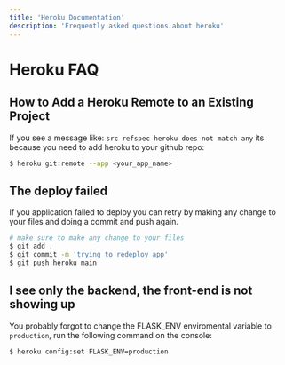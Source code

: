 ```yaml
---
title: 'Heroku Documentation'
description: 'Frequently asked questions about heroku'
---
```


# Heroku FAQ


## How to Add a Heroku Remote to an Existing Project

If you see a message like: `src refspec heroku does not match any` its because you need to add heroku to your github repo:

```bash
$ heroku git:remote --app <your_app_name>
```

## The deploy failed

If you application failed to deploy you can retry by making any change to your files and doing a commit and push again.

```bash
# make sure to make any change to your files
$ git add .
$ git commit -m 'trying to redeploy app'
$ git push heroku main
```

## I see only the backend, the front-end is not showing up

You probably forgot to change the FLASK_ENV enviromental variable to `production`, run the following command on the console:

```bash
$ heroku config:set FLASK_ENV=production 
```
